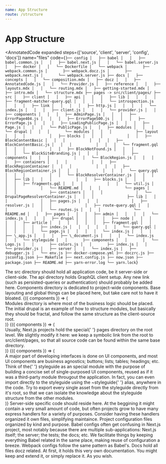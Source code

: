 ```yaml
---
name: App Structure
route: /structure
---
```



# App Structure

<AnnotatedCode
  expanded
  steps={['source', 'client', 'server', 'config', 'docs']}
  name="files"
  code={`
├── config
│   ├── babel
│   │   ├── babel.common.js
│   │   ├── babel.next.js
│   │   └── babel.server.js
│   ├── docker
│   │   └── Dockerfile
│   └── webpack
│       ├── webpack.common.js
│       ├── webpack.docz.js
│       ├── webpack.next.js
│       └── webpack.server.js
├── docs
│   ├── concepts
│   │   └── composition.mdx
│   ├── docz
│   │   ├── AnnotatedCode.js
│   │   └── Provider.js
│   ├── reference
│   │   ├── layouts.mdx
│   │   └── routing.mdx
│   ├── getting-started.mdx
│   ├── intro.mdx
│   └── structure.mdx
├── pages -> src/client/pages/
├── src
│   ├── client
│   │   ├── api
│   │   │   ├── lib
│   │   │   │   ├── fragment-matcher-query.gql
│   │   │   │   └── introspection.js
│   │   │   ├── link
│   │   │   │   ├── http.js
│   │   │   │   └── index.js
│   │   │   ├── client.js
│   │   │   └── provider.js
│   │   ├── components
│   │   │   ├── AdminPage.js
│   │   │   ├── ErrorPage404.js
│   │   │   ├── ErrorPage500.js
│   │   │   ├── ErrorPage.js
│   │   │   ├── LoadingPublicPage.js
│   │   │   ├── Page.js
│   │   │   └── PublicPage.js
│   │   ├── modules
│   │   │   └── drupal
│   │   │       └── modules
│   │   │           ├── layout
│   │   │           │   ├── blocks
│   │   │           │   │   ├── BlockContentBasic
│   │   │           │   │   │   ├── BlockContentBasic.js
│   │   │           │   │   │   └── fragment.gql
│   │   │           │   │   ├── BlockNotFound.js
│   │   │           │   │   └── BlockSiteBranding.js
│   │   │           │   ├── components
│   │   │           │   │   └── BlockRegion.js
│   │   │           │   ├── containers
│   │   │           │   │   ├── BlockRegionContainer
│   │   │           │   │   │   ├── BlockRegionContainer.js
│   │   │           │   │   │   └── query.gql
│   │   │           │   │   └── BlockResolverContainer.js
│   │   │           │   ├── lib
│   │   │           │   │   ├── blocks.js
│   │   │           │   │   ├── fragments.gql
│   │   │           │   │   └── util.js
│   │   │           │   └── README.md
│   │   │           └── pages
│   │   │               ├── containers
│   │   │               │   └── DrupalPageResolverContainer.js
│   │   │               ├── lib
│   │   │               │   ├── pages.js
│   │   │               │   ├── resolver.js
│   │   │               │   ├── route-query.gql
│   │   │               │   └── routes.js
│   │   │               └── README.md
│   │   ├── pages
│   │   │   ├── admin
│   │   │   │   └── index.js
│   │   │   ├── drupal
│   │   │   │   ├── node
│   │   │   │   │   ├── article
│   │   │   │   │   │   ├── fragment.gql
│   │   │   │   │   │   ├── index.js
│   │   │   │   │   │   └── query.gql
│   │   │   │   │   └── page.js
│   │   │   │   └── index.js
│   │   │   ├── \_app.js
│   │   │   ├── \_document.js
│   │   │   └── index.js
│   │   └── styleguide
│   │       ├── components
│   │       │   └── Logo.js
│   │       ├── colors.js
│   │       ├── index.js
│   │       └── provider.js
│   ├── server
│   │   └── index.js
│   ├── debugger.js
│   └── env.js
├── docker-compose.yml
├── doczrc.js
├── jsconfig.json
├── Makefile
├── next.config.js
├── now.json
├── package.json
├── README.md
├── yarn-error.log
└── yarn.lock
`}
>
  <Annotation step="source" line={27} to={100}>
    The src directory should hold all application code, be it server-side or
    client-side.
  </Annotation>
  <Annotation step="client" line={30} to={37}>
    The api directory holds GraphQL client setup. Any new link (such as
    persisted-queries or authentication) should probably be added here.
  </Annotation>
  <Annotation step="client" line={38} to={45}>
    Components directory is dedicated to project-wide components. Base layouting
    and global things can be placed here, but take care not to have it bloated.
  </Annotation>
  <Annotation step="client" line={47} to={76}>
    {({ components }) => (
      <div>
        Modules directory is where most of the business logic should be placed.
        The initial <components.inlineCode>drupal</components.inlineCode> is an
        example of how to structure modules, but basically they should be
        fractal, and follow the same structure as the client-source root.
      </div>
    )}
  </Annotation>
  <Annotation step="client" line={78} to={90}>
    {({ components }) => (
      <div>
        Usually, Next.js projects hold the special{' '}
        <components.inlineCode>pages</components.inlineCode> directory on the
        root level. We slightly modify it here: we keep a symbolic link from the
        root to <components.inlineCode>src/client/pages</components.inlineCode>,
        so that all source code can be found within the same base directory.
      </div>
    )}
  </Annotation>
  <Annotation step="client" line={92} to={96}>
    {({ components }) => (
      <div>
        A major part of developing interfaces is done on UI components, and most
        UI components are business agnostics; buttons; lists; tables; headings;
        etc. Think of the{' '}
        <components.inlineCode>styleguide</components.inlineCode> as an special
        module with the purpose of building a concise set of single-purposed UI
        components, reused as if it was a third-party module througout the
        application. In fact, you can even import directly to the styleguide
        using the <components.inlineCode>~styleguide</components.inlineCode>{' '}
        alias, anywhere in the code. Try to export every single asset from the
        styleguide directly from it's root, so that we can isolate the knowledge
        about the styleguide structure from the other modules.
      </div>
    )}
  </Annotation>
  <Annotation step="server" line={97} to={98}>
    Server-side specific code should reside here. At the beggining it might
    contain a very small amount of code, but often projects grow to have many
    express handlers for a variety of purposes. Consider having these handlers
    organized it own files, simplifying maintaince.
  </Annotation>
  <Annotation step="config" line={2}>
    Project configuration files organized by kind and purpose.
  </Annotation>
  <Annotation step="config" line={4} to={6}>
    Babel configs often get confusing in Next.js project, most notably because
    there are multiple sub-applications: Next.js itself; the server; the tests;
    the docs; etc. We facilitate things by keeping everything Babel related in
    the same place, making reuse of configuration a breeze.
  </Annotation>
  <Annotation step="config" line={10} to={13}>
    Webpack configs follow the same pattern as Babel's.
  </Annotation>
  <Annotation step="docs" line={14} to={25}>
    Docs hold all files docz related. At first, it holds this very own
    documentation. You might keep and extend it, or simply replace it. As you
    wish.
  </Annotation>
</AnnotatedCode>
